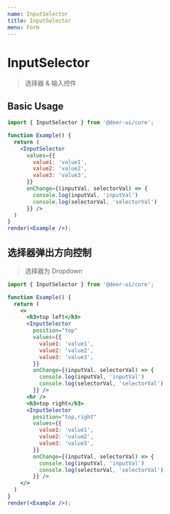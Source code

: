 ```yaml
---
name: InputSelector
title: InputSelector
menu: Form
---
```


# InputSelector

> 选择器 & 输入控件

## Basic Usage

```jsx live noInline
import { InputSelector } from '@deer-ui/core';

function Example() {
  return (
    <InputSelector
      values={{
        value1: 'value1',
        value2: 'value2',
        value3: 'value3',
      }}
      onChange={(inputVal, selectorVal) => {
        console.log(inputVal, 'inputVal')
        console.log(selectorVal, 'selectorVal')
      }} />
  )
}
render(<Example />);
```

## 选择器弹出方向控制

> 选择器为 Dropdown

```jsx live noInline
import { InputSelector } from '@deer-ui/core';

function Example() {
  return (
    <>
      <h3>top left</h3>
      <InputSelector
        position="top"
        values={{
          value1: 'value1',
          value2: 'value2',
          value3: 'value3',
        }}
        onChange={(inputVal, selectorVal) => {
          console.log(inputVal, 'inputVal')
          console.log(selectorVal, 'selectorVal')
        }} />
      <hr />  
      <h3>top right</h3>
      <InputSelector
        position="top,right"
        values={{
          value1: 'value1',
          value2: 'value2',
          value3: 'value3',
        }}
        onChange={(inputVal, selectorVal) => {
          console.log(inputVal, 'inputVal')
          console.log(selectorVal, 'selectorVal')
        }} />
    </>
  )
}
render(<Example />);
```
